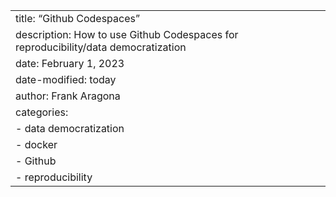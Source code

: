 ---
title: "Github Codespaces"
description: How to use Github Codespaces for reproducibility/data democratization
date: February 1, 2023
date-modified: today
author: Frank Aragona
categories:
  - data democratization
  - docker
  - Github
  - reproducibility
---